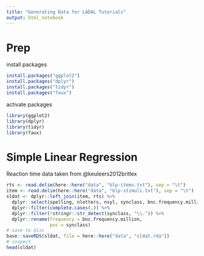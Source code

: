 ```yaml
---
title: "Generating Data for LADAL Tutorials"
output: html_notebook
---
```


# Prep

install packages

```r
install.packages("ggplot2")
install.packages("dplyr")
install.packages("tidyr")
install.packages("faux")
```

activate packages

```r
library(ggplot2)
library(dplyr)
library(tidyr)
library(faux)
```


# Simple Linear Regression

Reaction time data taken from @keuleers2012britlex

```r
rts <- read.delim(here::here("data", "blp-items.txt"), sep = "\t")
item <- read.delim(here::here("data", "blp-stimuli.txt"), sep = "\t")
sldat <- dplyr::left_join(item, rts) %>%
  dplyr::select(spelling, nletters, nsyl, synclass, bnc.frequency.million, accuracy, rt) %>%
  dplyr::filter(complete.cases(.)) %>%
  dplyr::filter(!stringr::str_detect(synclass, "\\.")) %>%
  dplyr::rename(frequency = bnc.frequency.million,
                pos = synclass)
# save to disc
base::saveRDS(sldat, file = here::here("data", "sldat.rda"))
# inspect
head(sldat)
```





